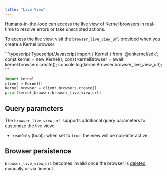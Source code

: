 ```yaml
---
title: "Live View"
---
```


Humans-in-the-loop can access the live view of Kernel browsers in real-time to resolve errors or take unscripted actions.

To access the live view, visit the `browser_live_view_url` provided when you create a Kernel browser:

<CodeGroup>
```typescript Typescript/Javascript
import { Kernel } from '@onkernel/sdk';
const kernel = new Kernel();
const kernelBrowser = await kernel.browsers.create();
console.log(kernelBrowser.browser_live_view_url);
```

```python Python
import kernel
client = Kernel()
kernel_browser = client.browsers.create()
print(kernel_browser.browser_live_view_url)
```

</CodeGroup>

## Query parameters

The `browser_live_view_url` supports additional query parameters to customize the live view:
- `readOnly` (bool): when set to `true`, the view will be non-interactive.

## Browser persistence

 `browser_live_view_url` becomes invalid once the browser is [deleted](/launch/browser-termination) manually or via timeout.
